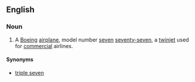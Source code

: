 ==English==

===Noun===
{{en-noun}}

# {{aviation}} A [[w:Boeing|Boeing]] [[airplane]], model number [[seven]] [[seventy-seven]], a [[twinjet]]  used for [[commercial]] airlines. 

====Synonyms====
*[[triple seven]]